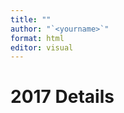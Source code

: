 ```yaml
---
title: ""
author: "`<yourname>`"
format: html
editor: visual
---
```


# 2017 Details 

<your content>